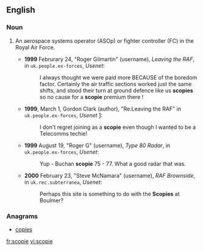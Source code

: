 ==English==

===Noun===
{{en-noun}}

# {{UK|military|slang}} An aerospace systems operator (ASOp) or fighter controller (FC) in the Royal Air Force.
#* '''1999''' Februrary 24, "Roger Gilmartin" (username), ''Leaving the RAF'', in <tt>uk.people.ex-forces</tt>, ''Usenet'':
#*: I always thought we were paid more BECAUSE of the boredom factor.  Certainly the air traffic sections worked just the same shifts, and stood their turn at ground defence like us '''scopies''' so no cause for a '''scopie''' premium there !
#* '''1999''', March 1, Gordon Clark (author), "Re:Leaving the RAF" in <tt>uk.people.ex-forces</tt>, ''Usenet'' [http://groups.google.com/group/uk.people.ex-forces/msg/81bc155dd3ab3c30]:
#*: I don't regret joining as a '''scopie''' even though I wanted to be a Telecomms techie!
#* '''1999''' August 19, "Roger G" (username), ''Type 80 Radar'', in <tt>uk.people.ex-forces</tt>, ''Usenet'':
#*: Yup - Buchan '''scopie''' 75 - 77.  What a good radar that was.
#* '''2000''' February 23, "Steve McNamara" (username), ''RAF Brownside'', in <tt>uk.rec.subterranea</tt>, ''Usenet'':
#*: Perhaps this site is something to do with the '''Scopies''' at Boulmer?

===Anagrams===
* [[copies#English|copies]]

[[fr:scopie]]
[[vi:scopie]]